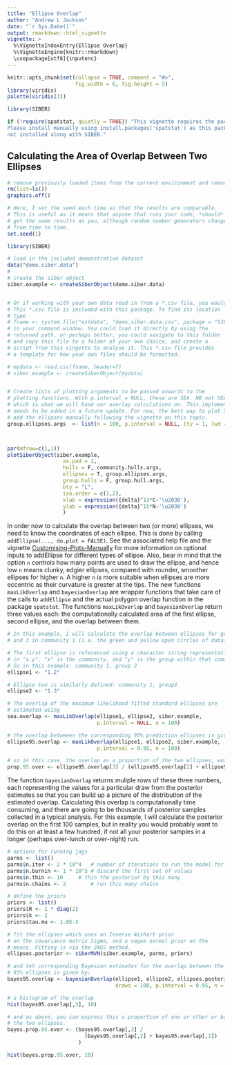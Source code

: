 ```yaml
---
title: "Ellipse Overlap"
author: "Andrew L Jackson"
date: "`r Sys.Date()`"
output: rmarkdown::html_vignette
vignette: >
  %\VignetteIndexEntry{Ellipse Overlap}
  %\VignetteEngine{knitr::rmarkdown}
  \usepackage[utf8]{inputenc}
---
```


```r
knitr::opts_chunk$set(collapse = TRUE, comment = "#>", 
                      fig.width = 6, fig.height = 5)
library(viridis)
palette(viridis(3))

library(SIBER)

if (!require(spatstat, quietly = TRUE)) "This vignette requires the package spatstat. 
Please install manually using install.packages('spatstat') as this package is 
not installed along with SIBER."

```

## Calculating the Area of Overlap Between Two Ellipses

```r
# remove previously loaded items from the current environment and remove previous graphics.
rm(list=ls())
graphics.off()

# Here, I set the seed each time so that the results are comparable. 
# This is useful as it means that anyone that runs your code, *should*
# get the same results as you, although random number generators change 
# from time to time.
set.seed(1)

library(SIBER)

# load in the included demonstration dataset
data("demo.siber.data")
#
# create the siber object
siber.example <- createSiberObject(demo.siber.data)


# Or if working with your own data read in from a *.csv file, you would use
# This *.csv file is included with this package. To find its location
# type
# fname <- system.file("extdata", "demo.siber.data.csv", package = "SIBER")
# in your command window. You could load it directly by using the
# returned path, or perhaps better, you could navigate to this folder
# and copy this file to a folder of your own choice, and create a 
# script from this vingette to analyse it. This *.csv file provides
# a template for how your own files should be formatted.

# mydata <- read.csv(fname, header=T)
# siber.example <- createSiberObject(mydata)


# Create lists of plotting arguments to be passed onwards to the  
# plotting functions. With p.interval = NULL, these are SEA. NB not SEAc though
# which is what we will base our overlap calculations on. This implementation 
# needs to be added in a future update. For now, the best way to plot SEAc is to
# add the ellipses manually following the vignette on this topic.
group.ellipses.args  <- list(n = 100, p.interval = NULL, lty = 1, lwd = 2)



par(mfrow=c(1,1))
plotSiberObject(siber.example,
                  ax.pad = 2, 
                  hulls = F, community.hulls.args, 
                  ellipses = T, group.ellipses.args,
                  group.hulls = F, group.hull.args,
                  bty = "L",
                  iso.order = c(1,2),
                  xlab = expression({delta}^13*C~'\u2030'),
                  ylab = expression({delta}^15*N~'\u2030')
                  )

```

In order now to calculate the overlap between two (or more) ellipses, we need to know the coordinates of each ellipse. This is done by calling `addEllipse(..., do.plot = FALSE)`. See the associated help file and the vignette [Customising-Plots-Manually](Customising-Plots-Manually.html) for more information on optional inputs to addEllipse for different types of ellipse. Also, bear in mind that the option `n` controls how many points are used to draw the ellipse, and hence low `n` means clunky, edgier ellipses, compared with rounder, smoother ellipses for higher `n`. A higher `n` is more suitable when ellipses are more eccentric as their curvature is greater at the tips. The new functions `maxLikOverlap` and `bayesianOverlap` are wrapper functions that take care of the calls to `addEllipse` and the actual polygon overlap function in the package `spatstat`. The functions `maxLikOverlap` and `bayesianOverlap` return three values each: the computationally calculated area of the first ellipse, second ellipse, and the overlap between them. 

```r
# In this example, I will calculate the overlap between ellipses for groups 2
# and 3 in community 1 (i.e. the green and yellow open circles of data).

# The first ellipse is referenced using a character string representation where 
# in "x.y", "x" is the community, and "y" is the group within that community.
# So in this example: community 1, group 2
ellipse1 <- "1.2" 

# Ellipse two is similarly defined: community 1, group3
ellipse2 <- "1.3"

# The overlap of the maximum likelihood fitted standard ellipses are 
# estimated using
sea.overlap <- maxLikOverlap(ellipse1, ellipse2, siber.example, 
                             p.interval = NULL, n = 100)

# the overlap betweeen the corresponding 95% prediction ellipses is given by:
ellipse95.overlap <- maxLikOverlap(ellipse1, ellipse2, siber.example, 
                             p.interval = 0.95, n = 100)

# so in this case, the overlap as a proportion of the two ellipses, would be
prop.95.over <- ellipse95.overlap[3] / (ellipse95.overlap[2] + ellipse95.overlap[1])

```

The function `bayesianOverlap` returns muliple rows of these three numbers, each representing the values for a particular draw from the posterior estimates so that you can build up a picture of the distribution of the estimated overlap. Calculating this overlap is computationally time consuming, and there are going to be thousands of posterior samples collected in a typical analysis. For this example, I will calculate the posterior overlap on the first 100 samples, but in reality you would probably want to do this on at least a few hundred, if not all your posterior samples in a longer (perhaps over-lunch or over-night) run.

```r
# options for running jags
parms <- list()
parms$n.iter <- 2 * 10^4   # number of iterations to run the model for
parms$n.burnin <- 1 * 10^3 # discard the first set of values
parms$n.thin <- 10     # thin the posterior by this many
parms$n.chains <- 2        # run this many chains

# define the priors
priors <- list()
priors$R <- 1 * diag(2)
priors$k <- 2
priors$tau.mu <- 1.0E-3

# fit the ellipses which uses an Inverse Wishart prior
# on the covariance matrix Sigma, and a vague normal prior on the 
# means. Fitting is via the JAGS method.
ellipses.posterior <- siberMVN(siber.example, parms, priors)

# and teh corresponding Bayesian estimates for the overlap between the 
# 95% ellipses is given by:
bayes95.overlap <- bayesianOverlap(ellipse1, ellipse2, ellipses.posterior,
                                   draws = 100, p.interval = 0.95, n = 100)

# a histogram of the overlap
hist(bayes95.overlap[,3], 10)

# and as above, you can express this a proportion of one or other or both of
# the two ellipses.
bayes.prop.95.over <- (bayes95.overlap[,3] / 
                         (bayes95.overlap[,2] + bayes95.overlap[,1])
                       )

hist(bayes.prop.95.over, 10)

```



